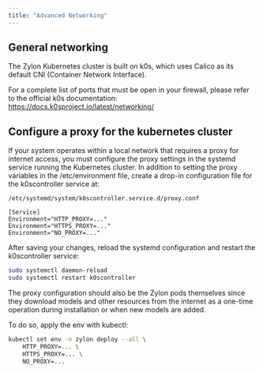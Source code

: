 ```yaml
---
title: "Advanced Networking"
---
```


## General networking

The Zylon Kubernetes cluster is built on k0s,
which uses Calico as its default CNI (Container Network Interface).

For a complete list of ports that must be open in your firewall,
please refer to the official k0s documentation: https://docs.k0sproject.io/latest/networking/

## Configure a proxy for the kubernetes cluster

If your system operates within a local network that requires a proxy for internet access,
you must configure the proxy settings in the systemd service running the Kubernetes cluster.
In addition to setting the proxy variables in the
/etc/environment file, create a drop-in configuration file for the k0scontroller service at:

`/etc/systemd/system/k0scontroller.service.d/proxy.conf`

```
[Service]
Environment="HTTP_PROXY=..."
Environment="HTTPS_PROXY=..."
Environment="NO_PROXY=..."
```

After saving your changes, reload the systemd configuration
and restart the k0scontroller service:

```bash
sudo systemctl daemon-reload
sudo systemctl restart k0scontroller
```

The proxy configuration should also be the Zylon pods themselves
since they download models and other resources from the internet as a
one-time operation during installation or when new models are added.

To do so, apply the env with kubectl:

```bash
kubectl set env -n zylon deploy --all \
    HTTP_PROXY=... \
    HTTPS_PROXY=... \
    NO_PROXY=...
```
